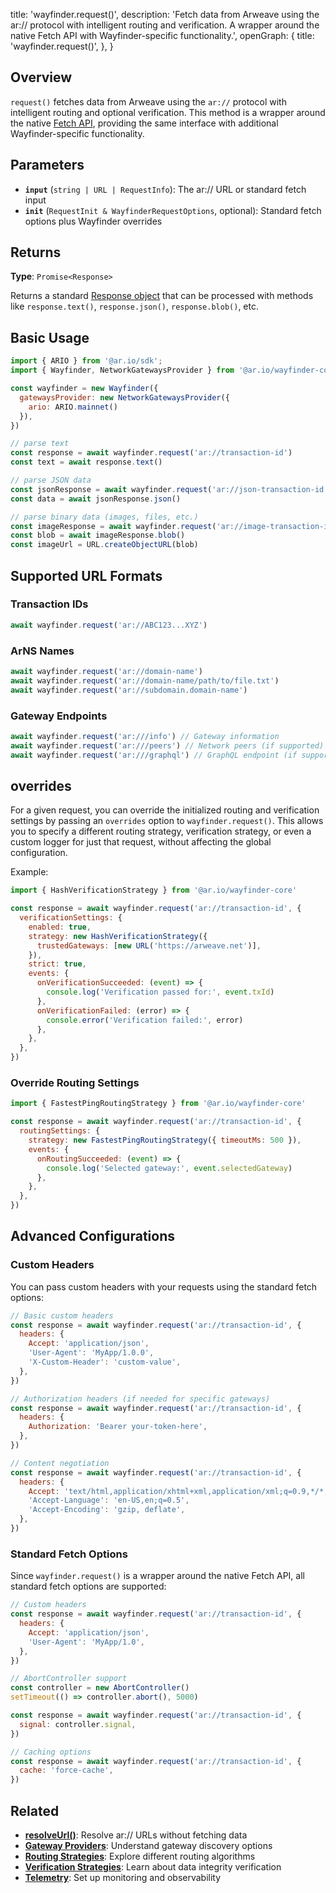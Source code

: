   title: 'wayfinder.request()',
  description:
    'Fetch data from Arweave using the ar:// protocol with intelligent routing and verification. A wrapper around the native Fetch API with Wayfinder-specific functionality.',
  openGraph: {
    title: 'wayfinder.request()',
  },
}

## Overview
`request()` fetches data from Arweave using the `ar://` protocol with intelligent routing and optional verification. This method is a wrapper around the native [Fetch API](https://developer.mozilla.org/en-US/docs/Web/API/Fetch_API), providing the same interface with additional Wayfinder-specific functionality.



## Parameters

- **`input`** (`string | URL | RequestInfo`): The ar:// URL or standard fetch input
- **`init`** (`RequestInit & WayfinderRequestOptions`, optional): Standard fetch options plus Wayfinder overrides

## Returns

**Type**: `Promise<Response>`

Returns a standard [Response object](https://developer.mozilla.org/en-US/docs/Web/API/Response) that can be processed with methods like `response.text()`, `response.json()`, `response.blob()`, etc.


## Basic Usage

```javascript
import { ARIO } from '@ar.io/sdk';
import { Wayfinder, NetworkGatewaysProvider } from '@ar.io/wayfinder-core'

const wayfinder = new Wayfinder({
  gatewaysProvider: new NetworkGatewaysProvider({
    ario: ARIO.mainnet()
  }),
})

// parse text
const response = await wayfinder.request('ar://transaction-id')
const text = await response.text()

// parse JSON data
const jsonResponse = await wayfinder.request('ar://json-transaction-id')
const data = await jsonResponse.json()

// parse binary data (images, files, etc.)
const imageResponse = await wayfinder.request('ar://image-transaction-id')
const blob = await imageResponse.blob()
const imageUrl = URL.createObjectURL(blob)
```


## Supported URL Formats

### Transaction IDs

```javascript
await wayfinder.request('ar://ABC123...XYZ')
```

### ArNS Names

```javascript
await wayfinder.request('ar://domain-name')
await wayfinder.request('ar://domain-name/path/to/file.txt')
await wayfinder.request('ar://subdomain.domain-name')
```

### Gateway Endpoints

```javascript
await wayfinder.request('ar:///info') // Gateway information
await wayfinder.request('ar:///peers') // Network peers (if supported)
await wayfinder.request('ar:///graphql') // GraphQL endpoint (if supported)
```

## overrides
For a given request, you can override the initialized routing and verification settings by passing an `overrides` option to `wayfinder.request()`. This allows you to specify a different routing strategy, verification strategy, or even a custom logger for just that request, without affecting the global configuration.


Example:
```javascript
import { HashVerificationStrategy } from '@ar.io/wayfinder-core'

const response = await wayfinder.request('ar://transaction-id', {
  verificationSettings: {
    enabled: true,
    strategy: new HashVerificationStrategy({
      trustedGateways: [new URL('https://arweave.net')],
    }),
    strict: true,
    events: {
      onVerificationSucceeded: (event) => {
        console.log('Verification passed for:', event.txId)
      },
      onVerificationFailed: (error) => {
        console.error('Verification failed:', error)
      },
    },
  },
})
```

### Override Routing Settings

```javascript
import { FastestPingRoutingStrategy } from '@ar.io/wayfinder-core'

const response = await wayfinder.request('ar://transaction-id', {
  routingSettings: {
    strategy: new FastestPingRoutingStrategy({ timeoutMs: 500 }),
    events: {
      onRoutingSucceeded: (event) => {
        console.log('Selected gateway:', event.selectedGateway)
      },
    },
  },
})
```

## Advanced Configurations
### Custom Headers

You can pass custom headers with your requests using the standard fetch options:

```javascript
// Basic custom headers
const response = await wayfinder.request('ar://transaction-id', {
  headers: {
    Accept: 'application/json',
    'User-Agent': 'MyApp/1.0.0',
    'X-Custom-Header': 'custom-value',
  },
})

// Authorization headers (if needed for specific gateways)
const response = await wayfinder.request('ar://transaction-id', {
  headers: {
    Authorization: 'Bearer your-token-here',
  },
})

// Content negotiation
const response = await wayfinder.request('ar://transaction-id', {
  headers: {
    Accept: 'text/html,application/xhtml+xml,application/xml;q=0.9,*/*;q=0.8',
    'Accept-Language': 'en-US,en;q=0.5',
    'Accept-Encoding': 'gzip, deflate',
  },
})
```

### Standard Fetch Options

Since `wayfinder.request()` is a wrapper around the native Fetch API, all standard fetch options are supported:

```javascript
// Custom headers
const response = await wayfinder.request('ar://transaction-id', {
  headers: {
    Accept: 'application/json',
    'User-Agent': 'MyApp/1.0',
  },
})

// AbortController support
const controller = new AbortController()
setTimeout(() => controller.abort(), 5000)

const response = await wayfinder.request('ar://transaction-id', {
  signal: controller.signal,
})

// Caching options
const response = await wayfinder.request('ar://transaction-id', {
  cache: 'force-cache',
})
```

## Related

- **[resolveUrl()](/wayfinder/core/resolve-url)**: Resolve ar:// URLs without fetching data
- **[Gateway Providers](/wayfinder/core/gateway-providers)**: Understand gateway discovery options
- **[Routing Strategies](/wayfinder/core/routing-strategies)**: Explore different routing algorithms
- **[Verification Strategies](/wayfinder/core/verification-strategies)**: Learn about data integrity verification
- **[Telemetry](/wayfinder/core/telemetry)**: Set up monitoring and observability
